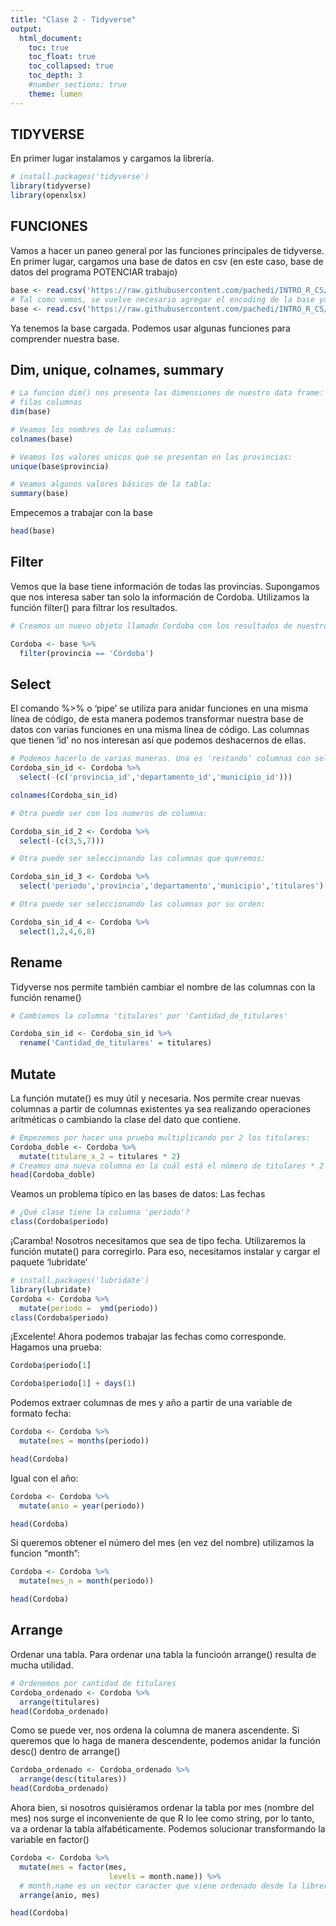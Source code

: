 ```yaml
---
title: "Clase 2 - Tidyverse"
output: 
  html_document:
    toc: true
    toc_float: true
    toc_collapsed: true
    toc_depth: 3
    #number_sections: true
    theme: lumen
---
```

## TIDYVERSE
En primer lugar instalamos y cargamos la librería.
```r
# install.packages('tidyverse')
library(tidyverse)
library(openxlsx)
```

## FUNCIONES
Vamos a hacer un paneo general por las funciones principales de tidyverse.
En primer lugar, cargamos una base de datos en csv (en este caso, base de datos del programa POTENCIAR trabajo)
```r

base <- read.csv('https://raw.githubusercontent.com/pachedi/INTRO_R_CS/main/potenciar-trabajo-titulares-activos.csv')
# Tal como vemos, se vuelve necesario agregar el encoding de la base ya que de lo contrario, vemos de manera extraña los caracteres con tildes.
base <- read.csv('https://raw.githubusercontent.com/pachedi/INTRO_R_CS/main/potenciar-trabajo-titulares-activos.csv', encoding = "UTF-8")

```

Ya tenemos la base cargada. Podemos usar algunas funciones para comprender nuestra base.

## Dim, unique, colnames, summary
```r
# La funcion dim() nos presenta las dimensiones de nuestro data frame:
# filas columnas
dim(base)

# Veamos los nombres de las columnas:
colnames(base)

# Veamos los valores unicos que se presentan en las provincias:
unique(base$provincia)

# Veamos algunos valores básicos de la tabla:
summary(base)
```
Empecemos a trabajar con la base
```r
head(base)
```

## Filter
Vemos que la base tiene información de todas las provincias. Supongamos que nos interesa saber tan solo la información de Cordoba. Utilizamos la función filter()
para filtrar los resultados.
```r
# Creamos un nuevo objeto llamado Cordoba con los resultados de nuestro filtro.

Cordoba <- base %>% 
  filter(provincia == 'Córdoba')

```

## Select
El comando %>%  o 'pipe' se utiliza para anidar funciones en una misma línea de código, de esta manera podemos transformar nuestra base de datos con varias funciones en una misma línea de código.
Las columnas que tienen 'id' no nos interesan así que podemos deshacernos de ellas.
```r
# Podemos hacerlo de varias maneras. Una es 'restando' columnas con select
Cordoba_sin_id <- Cordoba %>% 
  select(-(c('provincia_id','departamento_id','municipio_id')))

colnames(Cordoba_sin_id)

# Otra puede ser con los numeros de columna:

Cordoba_sin_id_2 <- Cordoba %>% 
  select(-(c(3,5,7)))

# Otra puede ser seleccionando las columnas que queremos:

Cordoba_sin_id_3 <- Cordoba %>% 
  select('periodo','provincia','departamento','municipio','titulares')

# Otra puede ser seleccionando las columnas por su orden:

Cordoba_sin_id_4 <- Cordoba %>% 
  select(1,2,4,6,8)

```
## Rename
Tidyverse nos permite también cambiar el nombre de las columnas con la función rename()

```r
# Cambiemos la columna 'titulares' por 'Cantidad_de_titulares'

Cordoba_sin_id <- Cordoba_sin_id %>%
  rename('Cantidad_de_titulares' = titulares)

```

## Mutate
La función mutate() es muy útil y necesaria. Nos permite crear nuevas columnas a partir de columnas existentes ya sea realizando operaciones aritméticas o cambiando la clase del dato que contiene.
```r
# Empezemos por hacer una prueba multiplicando por 2 los titulares:
Cordoba_doble <- Cordoba %>% 
  mutate(titulare_x_2 = titulares * 2)
# Creamos una nueva columna en la cuál está el número de titulares * 2
head(Cordoba_doble)

```
Veamos un problema típico en las bases de datos: Las fechas
```r
# ¿Qué clase tiene la columna 'periodo'?
class(Cordoba$periodo)
```
¡Caramba! Nosotros necesitamos que sea de tipo fecha. 
Utilizaremos la función mutate() para corregirlo.
Para eso, necesitamos instalar y cargar el paquete 'lubridate'
```r
# install.packages('lubridate')
library(lubridate)
Cordoba <- Cordoba %>% 
  mutate(periodo =  ymd(periodo))
class(Cordoba$periodo)
```
¡Excelente!
Ahora podemos trabajar las fechas como corresponde. Hagamos una prueba:
```r
Cordoba$periodo[1]

```

```r
Cordoba$periodo[1] + days(1)
```

Podemos extraer columnas de mes y año a partir de una variable de formato fecha:
```r
Cordoba <- Cordoba %>% 
  mutate(mes = months(periodo))

head(Cordoba)

```
Igual con el año:
```r
Cordoba <- Cordoba %>% 
  mutate(anio = year(periodo))

head(Cordoba)
```
Si queremos obtener el número del mes (en vez del nombre) utilizamos la funcion "month": 
```r
Cordoba <- Cordoba %>% 
  mutate(mes_n = month(periodo))

head(Cordoba)

```


## Arrange
Ordenar una tabla. Para ordenar una tabla la funcioón arrange() resulta de mucha utilidad.
```r
# Ordenemos por cantidad de titulares
Cordoba_ordenado <- Cordoba %>% 
  arrange(titulares)
head(Cordoba_ordenado)

```
Como se puede ver, nos ordena la columna de manera ascendente. Si queremos que lo haga de manera descendente, podemos anidar la función desc() dentro de arrange()
```r

Cordoba_ordenado <- Cordoba_ordenado %>% 
  arrange(desc(titulares))
head(Cordoba_ordenado)
```

Ahora bien, si nosotros quisiéramos ordenar la tabla por mes (nombre del mes) nos surge el inconveniente de que R lo lee como string, por lo tanto, va a ordenar la tabla alfabéticamente.
Podemos solucionar transformando la variable en factor()
```r
Cordoba <- Cordoba %>% 
  mutate(mes = factor(mes,
                      levels = month.name)) %>% 
  # month.name es un vector caracter que viene ordenado desde la librería lubridate
  arrange(anio, mes)

head(Cordoba)



```






